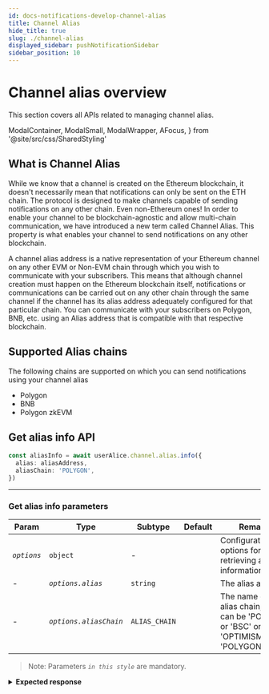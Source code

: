```yaml
---
id: docs-notifications-develop-channel-alias
title: Channel Alias
hide_title: true
slug: ./channel-alias
displayed_sidebar: pushNotificationSidebar
sidebar_position: 10
---
```


# Channel alias overview

This section covers all APIs related to managing channel alias.

<head>
  <title>Channel Alias | Push Notifications | Push Documentation</title>
</head>

  ModalContainer,
  ModalSmall,
  ModalWrapper,
  AFocus,
} from '@site/src/css/SharedStyling'

## What is Channel Alias

While we know that a channel is created on the Ethereum blockchain, it doesn't necessarily mean that notifications can only be sent on the ETH chain. The protocol is designed to make channels capable of sending notifications on any other chain. Even non-Ethereum ones!
In order to enable your channel to be blockchain-agnostic and allow multi-chain communication, we have introduced a new term called Channel Alias. This property is what enables your channel to send notifications on any other blockchain.

A channel alias address is a native representation of your Ethereum channel on any other EVM or Non-EVM chain through which you wish to communicate with your subscribers.
This means that although channel creation must happen on the Ethereum blockchain itself, notifications or communications can be carried out on any other chain through the same channel if the channel has its alias address adequately configured for that particular chain.
You can communicate with your subscribers on Polygon, BNB, etc. using an Alias address that is compatible with that respective blockchain.

## Supported Alias chains

The following chains are supported on which you can send notifications using your channel alias

- Polygon
- BNB
- Polygon zkEVM

## Get alias info API

<Tabs className="codetabs" groupId="code-examples">
  <TabItem value="js" attributes={{className: "codetab js"}} default>

```typescript
const aliasInfo = await userAlice.channel.alias.info({
  alias: aliasAddress,
  aliasChain: 'POLYGON',
})
```

  </TabItem>
</Tabs>

---

### Get alias info parameters

| Param       | Type                   | Subtype       | Default | Remarks                                                                                      |
| ----------- | ---------------------- | ------------- | ------- | -------------------------------------------------------------------------------------------- |
| _`options`_ | `object`               | -             |         | Configuration options for retrieving alias information.                                      |
| -           | _`options.alias`_      | `string`      |         | The alias address                                                                            |
| -           | _`options.aliasChain`_ | `ALIAS_CHAIN` |         | The name of the alias chain, which can be 'POLYGON' or 'BSC' or 'OPTIMISM' or 'POLYGONZKEVM' |

> Note: Parameters _`in this style`_ are mandatory.

<details>
  <summary><b>Expected response</b></summary>

```typescript
{
  channel: '0x35B84d6848D16415177c64D64504663b998A6ab4',
  alias_address: '0x35B84d6848D16415177c64D64504663b998A6ab4',
  is_alias_verified: 1,
  blocked: 0,
  activation_status: 1
}
```

</details>
